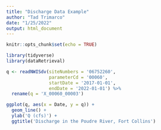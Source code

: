 ```yaml
---
title: "Discharge Data Example"
author: "Tad Trimarco"
date: "1/25/2022"
output: html_document
---
```


```r
knitr::opts_chunk$set(echo = TRUE)

library(tidyverse)
library(dataRetrieval)

```



```r
 
q <- readNWISdv(siteNumbers = '06752260',
                parameterCd = '00060',
                startDate = '2017-01-01',
                endDate = '2022-01-01') %>%
  rename(q = 'X_00060_00003')

ggplot(q, aes(x = Date, y = q)) +
  geom_line() + 
  ylab('Q (cfs)') +
  ggtitle('Discharge in the Poudre River, Fort Collins')
```

